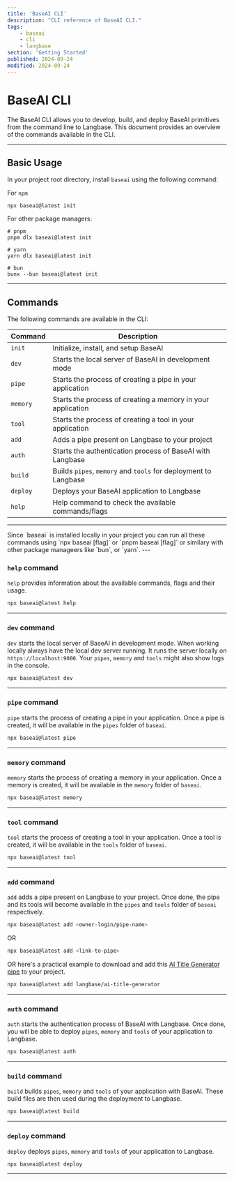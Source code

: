 ```yaml
---
title: 'BaseAI CLI'
description: "CLI reference of BaseAI CLI."
tags:
    - baseai
    - cli
    - langbase
section: 'Getting Started'
published: 2024-09-24
modified: 2024-09-24
---
```


# BaseAI CLI

The BaseAI CLI allows you to develop, build, and deploy BaseAI primitives from the command line to Langbase. This document provides an overview of the commands available in the CLI.

---

## Basic Usage

In your project root directory, install `baseai` using the following command:

For `npm`
```shell
npx baseai@latest init
```

For other package managers:
```shell
# pnpm
pnpm dlx baseai@latest init

# yarn
yarn dlx baseai@latest init

# bun
bunx --bun baseai@latest init
```

---

## Commands

The following commands are available in the CLI:

| Command | Description |
| --- | --- |
| `init` | Initialize, install, and setup BaseAI |
| `dev` | Starts the local server of BaseAI in development mode |
| `pipe` | Starts the process of creating a pipe in your application |
| `memory` | Starts the process of creating a memory in your application |
| `tool` | Starts the process of creating a tool in your application |
| `add` | Adds a pipe present on Langbase to your project |
| `auth` | Starts the authentication process of BaseAI with Langbase |
| `build` | Builds `pipes`, `memory` and `tools` for deployment to Langbase |
| `deploy` | Deploys your BaseAI application to Langbase |
| `help` | Help command to check the available commands/flags |

---
<Note>
Since `baseai` is installed locally in your project you can run all these commands using `npx baseai <command> [flag]` or `pnpm baseai <command> [flag]` or similary with other package manageers like `bun`, or `yarn`.
</Note>
---

### `help` command

`help` provides information about the available commands, flags and their usage.

```bash
npx baseai@latest help
```

---

### `dev` command

`dev` starts the local server of BaseAI in development mode. When working locally always have the local dev server running. It runs the server locally on `https://localhost:9000`. Your  `pipes`, `memory` and `tools` might also show logs in the console.

```bash
npx baseai@latest dev
```

---

### `pipe` command

`pipe` starts the process of creating a pipe in your application. Once a pipe is created, it will be available in the `pipes` folder of `baseai`.

```bash
npx baseai@latest pipe
```

---

### `memory` command

`memory` starts the process of creating a memory in your application. Once a memory is created, it will be available in the `memory` folder of `baseai`.

```bash
npx baseai@latest memory
```

---

### `tool` command

`tool` starts the process of creating a tool in your application. Once a tool is created, it will be available in the `tools` folder of `baseai`.

```bash
npx baseai@latest tool
```

---

### `add` command

`add` adds a pipe present on Langbase to your project. Once done, the pipe and its tools will become available in the `pipes` and `tools` folder of `baseai` respectively.

```bash
npx baseai@latest add <owner-login/pipe-name>
```

OR

```bash
npx baseai@latest add <link-to-pipe>
```

OR here's a practical example to download and add this [AI Title Generator pipe](https://langbase.com/langbase/ai-title-generator) to your project.

```bash
npx baseai@latest add langbase/ai-title-generator
```

---

### `auth` command

`auth` starts the authentication process of BaseAI with Langbase. Once done, you will be able to deploy `pipes`, `memory` and `tools` of your application to Langbase.

```bash
npx baseai@latest auth
```

---

### `build` command

`build` builds `pipes`, `memory` and `tools` of your application with BaseAI. These build files are then used during the deployment to Langbase.

```bash
npx baseai@latest build
```

---

### `deploy` command

`deploy` deploys `pipes`, `memory` and `tools` of your application to Langbase.

```bash
npx baseai@latest deploy
```

---
